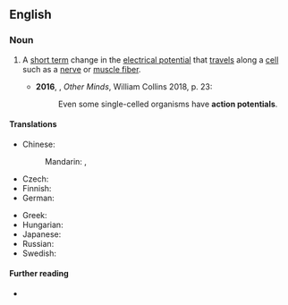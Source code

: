 ==English==
{{wikipedia}}
===Noun===
{{en-noun}}

# {{lb|en|physiology}} A [[short term]] change in the [[electrical potential]] that [[travel]]s along a [[cell]] such as a [[nerve]] or [[muscle fiber]]. {{defdate|from 20th c.}}
#*'''2016''', {{w|Peter Godfrey-Smith}}, ''Other Minds'', William Collins 2018, p. 23:
#*:Even some single-celled organisms have '''action potentials'''.

====Translations====
{{trans-top|electrical potential}}
* Chinese:
*: Mandarin: {{t|cmn|動作電位}}, {{t|cmn|动作电位|tr=dòngzuò diànwèi}}
* Czech: {{t|cs|akční potenciál|m}}
* Finnish: {{t|fi|toimintapotentiaali}}
* German: {{t|de|Aktionspotential|n}}
{{trans-mid}}
* Greek: {{t|el|δυναμικό ενέργειας|n}}
* Hungarian: {{t+|hu|akciós potenciál}}
* Japanese: {{t|ja|活動電位|tr=かつどうでんい, katsudōden'i}}
* Russian: {{t+|ru|и́мпульс|m}}
* Swedish: {{t+|sv|aktionspotential}}
{{trans-bottom}}

====Further reading====
* {{pedialite}}
